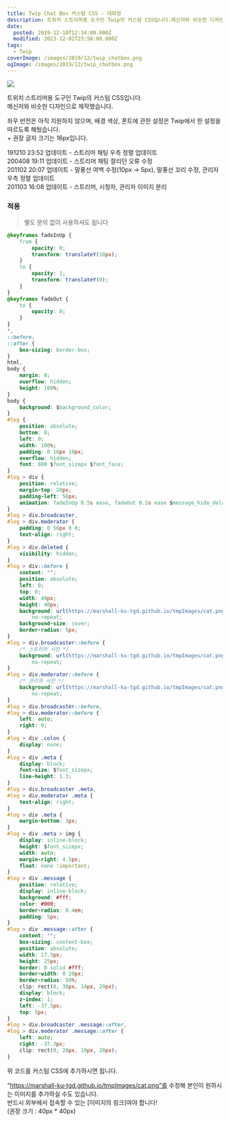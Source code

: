 ```yaml
---
title: Twip Chat Box 커스텀 CSS - 대화형
description: 트위치 스트리머용 도구인 Twip의 커스텀 CSS입니다.메신저와 비슷한 디자인으로 제작했습니다. 좌우 반전은 아직 지원하지 않으며, 배경 색상, 폰트에 관한 설정은 Twip에서 한 설정을 따르도록 해뒀습니다.+ 권장 글자 크기는 16px입니다. 191210 23:52 업데이트 - 스트리머 채팅 우측 정렬 업데이트200408 19:11 업데이트 - 스트리머 채팅 잘리던 오류 수정201102 20:07 업데이트 - 말풍선 여백 수정(10px -&gt; 5px), 말풍선 꼬리
date:
  posted: 2019-12-10T12:34:00.000Z
  modified: 2023-12-02T23:58:00.000Z
tags:
  - Twip
coverImage: /images/2019/12/twip_chatbox.png
ogImage: /images/2019/12/twip_chatbox.png
---
```


![](/images/2019/12/twip_chatbox.png)

트위치 스트리머용 도구인 Twip의 커스텀 CSS입니다.  
메신저와 비슷한 디자인으로 제작했습니다.

좌우 반전은 아직 지원하지 않으며, 배경 색상, 폰트에 관한 설정은 Twip에서 한 설정을 따르도록 해뒀습니다.  
\+ 권장 글자 크기는 16px입니다.

191210 23:52 업데이트 - 스트리머 채팅 우측 정렬 업데이트  
200408 19:11 업데이트 - 스트리머 채팅 잘리던 오류 수정  
201102 20:07 업데이트 - 말풍선 여백 수정(10px -> 5px), 말풍선 꼬리 수정, 관리자 우측 정렬 업데이트  
201103 16:08 업데이트 - 스트리머, 시청자, 관리자 이미지 분리

### 적용

> 별도 문의 없이 사용하셔도 됩니다

```css
@keyframes fadeInUp {
    from {
        opacity: 0;
        transform: translateY(10px);
    }
    to {
        opacity: 1;
        transform: translateY(0);
    }
}
@keyframes fadeOut {
    to {
        opacity: 0;
    }
}
*,
::before,
::after {
    box-sizing: border-box;
}
html,
body {
    margin: 0;
    overflow: hidden;
    height: 100%;
}
body {
    background: $background_color;
}
#log {
    position: absolute;
    bottom: 0;
    left: 0;
    width: 100%;
    padding: 0 10px 10px;
    overflow: hidden;
    font: 600 $font_sizepx $font_face;
}
#log > div {
    position: relative;
    margin-top: 20px;
    padding-left: 56px;
    animation: fadeInUp 0.5s ease, fadeOut 0.5s ease $message_hide_delays forwards ;
}
#log > div.broadcaster,
#log > div.moderator {
    padding: 0 56px 0 0;
    text-align: right;
}
#log > div.deleted {
    visibility: hidden;
}
#log > div::before {
    content: "";
    position: absolute;
    left: 0;
    top: 0;
    width: 40px;
    height: 40px;
    background: url(https://marshall-ku-tgd.github.io/tmpImages/cat.png) center
        no-repeat;
    background-size: cover;
    border-radius: 5px;
}
#log > div.broadcaster::before {
    /* 스트리머 사진 */
    background: url(https://marshall-ku-tgd.github.io/tmpImages/cat.png) center
        no-repeat;
}
#log > div.moderator::before {
    /* 관리자 사진 */
    background: url(https://marshall-ku-tgd.github.io/tmpImages/cat.png) center
        no-repeat;
}
#log > div.broadcaster::before,
#log > div.moderator::before {
    left: auto;
    right: 0;
}
#log > div .colon {
    display: none;
}
#log > div .meta {
    display: block;
    font-size: $font_sizepx;
    line-height: 1.3;
}
#log > div.broadcaster .meta,
#log > div.moderator .meta {
    text-align: right;
}
#log > div .meta {
    margin-bottom: 3px;
}
#log > div .meta > img {
    display: inline-block;
    height: $font_sizepx;
    width: auto;
    margin-right: 4.5px;
    float: none !important;
}
#log > div .message {
    position: relative;
    display: inline-block;
    background: #fff;
    color: #000;
    border-radius: 0.4em;
    padding: 5px;
}
#log > div .message::after {
    content: "";
    box-sizing: content-box;
    position: absolute;
    width: 17.5px;
    height: 25px;
    border: 0 solid #fff;
    border-width: 0 20px;
    border-radius: 50%;
    clip: rect(0, 38px, 14px, 29px);
    display: block;
    z-index: 1;
    left: -37.5px;
    top: 5px;
}
#log > div.broadcaster .message::after,
#log > div.moderator .message::after {
    left: auto;
    right: -37.3px;
    clip: rect(0, 28px, 10px, 20px);
}
```

위 코드를 커스텀 CSS에 추가하시면 됩니다.

"https://marshall-ku-tgd.github.io/tmpImages/cat.png"를 수정해 본인이 원하시는 이미지를 추가하실 수도 있습니다.  
반드시 외부에서 접속할 수 있는 \[이미지의 링크\]여야 합니다!  
(권장 크기 : 40px \* 40px)